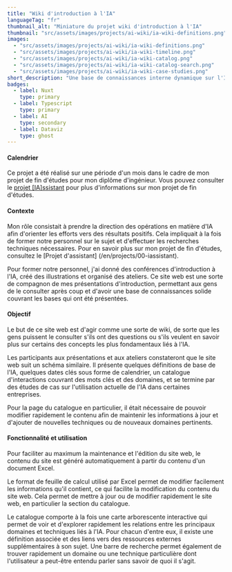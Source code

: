 ```yaml
---
title: "Wiki d'introduction à l'IA"
languageTag: "fr"
thumbnail_alt: "Miniature du projet wiki d'introduction à l'IA"
thumbnail: "src/assets/images/projects/ai-wiki/ia-wiki-definitions.png"
images:
  - "src/assets/images/projects/ai-wiki/ia-wiki-definitions.png"
  - "src/assets/images/projects/ai-wiki/ia-wiki-timeline.png"
  - "src/assets/images/projects/ai-wiki/ia-wiki-catalog.png"
  - "src/assets/images/projects/ai-wiki/ia-wiki-catalog-search.png"
  - "src/assets/images/projects/ai-wiki/ia-wiki-case-studies.png"
short_description: "Une base de connaissances interne dynamique sur l'IA pour favoriser l'apprentissage et les mises à jour rapides. Elle accompagne les présentations et les ateliers afin de fournir des exemples précis et concrets d'utilisation de l'IA dans l'entreprise."
badges:
  - label: Nuxt
    type: primary
  - label: Typescript
    type: primary
  - label: AI
    type: secondary
  - label: Dataviz
    type: ghost
---
```

#### Calendrier
Ce projet a été réalisé sur une période d'un mois dans le cadre de mon projet de fin d'études pour mon diplôme d'ingénieur. Vous pouvez consulter le [projet \[IA\]ssistant](/en/projects/00-iassistant) pour plus d'informations sur mon projet de fin d'études.

#### Contexte
Mon rôle consistait à prendre la direction des opérations en matière d'IA afin d'orienter les efforts vers des résultats positifs. Cela impliquait à la fois de former notre personnel sur le sujet et d'effectuer les recherches techniques nécessaires. Pour en savoir plus sur mon projet de fin d'études, consultez le [Projet d'assistant] (/en/projects/00-iassistant).

Pour former notre personnel, j'ai donné des conférences d'introduction à l'IA, créé des illustrations et organisé des ateliers. Ce site web est une sorte de compagnon de mes présentations d'introduction, permettant aux gens de le consulter après coup et d'avoir une base de connaissances solide couvrant les bases qui ont été présentées. 

#### Objectif
Le but de ce site web est d'agir comme une sorte de wiki, de sorte que les gens puissent le consulter s'ils ont des questions ou s'ils veulent en savoir plus sur certains des concepts les plus fondamentaux liés à l'IA.

Les participants aux présentations et aux ateliers constateront que le site web suit un schéma similaire. Il présente quelques définitions de base de l'IA, quelques dates clés sous forme de calendrier, un catalogue d'interactions couvrant des mots clés et des domaines, et se termine par des études de cas sur l'utilisation actuelle de l'IA dans certaines entreprises.

Pour la page du catalogue en particulier, il était nécessaire de pouvoir modifier rapidement le contenu afin de maintenir les informations à jour et d'ajouter de nouvelles techniques ou de nouveaux domaines pertinents.

#### Fonctionnalité et utilisation
Pour faciliter au maximum la maintenance et l'édition du site web, le contenu du site est généré automatiquement à partir du contenu d'un document Excel.

Le format de feuille de calcul utilisé par Excel permet de modifier facilement les informations qu'il contient, ce qui facilite la modification du contenu du site web. Cela permet de mettre à jour ou de modifier rapidement le site web, en particulier la section du catalogue.

Le catalogue comporte à la fois une carte arborescente interactive qui permet de voir et d'explorer rapidement les relations entre les principaux domaines et techniques liés à l'IA. Pour chacun d'entre eux, il existe une définition associée et des liens vers des ressources externes supplémentaires à son sujet. Une barre de recherche permet également de trouver rapidement un domaine ou une technique particulière dont l'utilisateur a peut-être entendu parler sans savoir de quoi il s'agit.